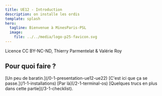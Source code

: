 ```yaml
---
title: UE12 - Introduction
description: on installe les ordis
template: splash
hero:
  tagline: Bienvenue à MinesParis-PSL
  image:
    file: ../../media/logo-p25-favicon.svg
---
```



Licence CC BY-NC-ND, Thierry Parmentelat & Valérie Roy

## Pour quoi faire ?

<CardGrid>
	<Card title="introduction" icon="information">
		[Un peu de baratin.](/0-1-presentation-ue12-ue22)
	</Card>
	<Card title="les installations" icon="seti:config">
		[C'est ici que ça se passe.](/1-1-installations)
	</Card>
	<Card title="comment on se sert des outils" icon="seti:python">
		[Par là](/2-1-terminal-os)
	</Card>
	<Card title="compléments" icon="open-book">
		[Quelques trucs en plus dans cette partie](/3-1-checklist).
	</Card>
</CardGrid>
